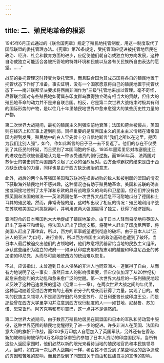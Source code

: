 ```yaml
---
---
---
```

title: 二、殖民地革命的根源
---



1945年6月正式通过的《联合国宪章》规定了殖民地托管制度，用这一制度取代了国际联盟的委托管理办法。《宪章》第76条规定，受托管国应促进被托管地居民在政治、经济、社会和教育方面的进步，应促使他们朝自治或独立的方向发展，这种自治或独立可能适合各被托管地的特殊环境和民族以及各有关民族所自由表达的愿望。……"

战前的委托管理这时转变为受托管理，而且联合国为其成员国将各自的殖民地置于托管状态下作好了准备。事实证明，没有一个国家愿意将自己的殖民地置于托管状态下——南非联邦坚决要求将西南非洲作为"三级"托管地来加以管理。毫不奇怪，尽管联合国对有些殖民地如荷属东印度群岛赢得独立确有相当大的贡献，但伟大的殖民地革命的动力并不是来自联合国。相反，它是第二次世界大战结束时极其有利的国际形势的产物，是以往几十年里殖民地世界中愈来愈强大的某些历史性力量的产物。

第二次世界大战期间，最初的殖民主义列强空前地衰落；法国和荷兰被侵占，英国则在经济上和军事上遭到削弱。同样重要的是反帝国主义的民主主义情绪在诸帝国国内得到发展。殖民地中的白人早先曾十分自信地断言"我们之所以在这里，是因为我们比别人强"，如今，作如此断言的日子已一去不复返了。他们的存在不仅受到了其臣民的怀疑，而且受到了本国同胞的怀疑。1935年墨索里尼对埃塞俄比亚的进攻在西欧被普遍地认为是一种该受谴责的倒行逆施，而1956年英、法两国对苏伊士的袭击则在两国国内引起了民众的强烈反对。西方全球霸权的结束是由于西方缺乏统治的力量，同样也是由于西方缺乏统治的意志。

此外，战后的两个头等强国美国和苏联对在损害战败的敌人和被削弱的盟国的情况下获取海外殖民地并不感兴趣，这种情况也有助于殖民地革命。美国和苏联的确直接或间接地控制了太平洋和东欧的具有战略意义的岛屿和卫星国，但它们并没有仿照英国和法国的做法——英法两国在第一次世界大战后急不可耐地瓜分了德国和土耳其的殖民地。然而，非常奇怪的是，这时却出现了相反的情况：殖民地利用冷战在苏联和美国之间挑拨离间，并利用这两大强国赢得了独立，获得了经济援助。

亚洲短命的日本帝国也大大地促成了殖民地革命。由于日本人轻而易举地将英国人赶出了马来亚和缅甸，将法国人赶出了印度支那，将荷兰人赶出了印度尼西亚，将美国人赶出了菲律宾，所以，西方的军事威望遭到彻底的破坏。由于日本人以"亚洲人的亚洲"为口号，进行宣传，所以西方帝国主义的政治基础也遭到了破坏。当日本人最后被迫交出他们的占领地时，他们故意将武器留给当地的民族主义组织，承认这些组织为独立的政府——如承认印度支那的胡志明的越盟和印度尼西亚的苏加诺的印尼党，从而尽可能地使西方的统治难以恢复。

不过，应该指出，未曾遭到日本人侵略的非洲人也同亚洲人一道赢得了自由，从而有力地说明了这一事实：虽然日本人的影响很重要，但它仅仅加深了从20世纪初起愈来愈剧烈的大动乱和愈来愈广泛的觉醒。第一次世界大战后的一系列殖民地起义反映了这种迅速发展的运动（见第二十一章）。在两次世界大战之间的年代里，这种运动随着受过西方教育的土著知识分子的成长而获得了力量，实现了目的。成功的民族主义领导人不是顽固守旧的马来亚苏丹、尼日利亚酋长或印度王公，而是那些曾在西方大学里学习并注意到西方现行制度的人——如甘地、尼赫鲁、苏加诺、恩克鲁玛、阿齐克韦和布尔吉巴，这一点并不是偶然的。

第二次世界大战期间，由于数百万殖民地居民在同盟国和日本的军队和劳动营中服役，这种世界范围的殖民地觉醒得到了进一步的促进。许多非洲人在英国、法国和意大利的旗帜下作战，而200多万印度人自愿加入了英国军队，另外还有在香港、新加坡和缅甸被俘的4万名印度俘虏签约参加了日本人资助的印度国民军。当所有这些人返回家园时，他们必然以新的眼光来看待当地的殖民地官员和本民族领导人。当时，如在第一次世界大战期间一样，老百姓不仅受到了某些地区的战争造成的穷困和苦难的影响，而且还受到了同盟国关于自由和民族自决的宣传的影响。